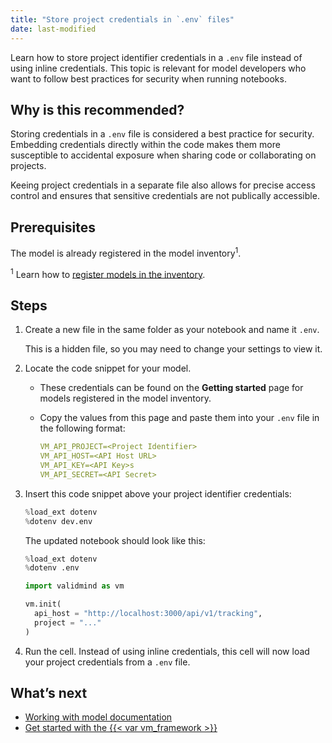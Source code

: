 ```yaml
---
title: "Store project credentials in `.env` files"
date: last-modified
---
```


Learn how to store project identifier credentials in a `.env` file instead of using inline credentials. This topic is relevant for model developers who want to follow best practices for security when running notebooks.

## Why is this recommended?

Storing credentials in a `.env` file is considered a best practice for security. Embedding credentials directly within the code makes them more susceptible to accidental exposure when sharing code or collaborating on projects. 

::: {.callout-important}
Keeing project credentials in a separate file also allows for precise access control and ensures that sensitive credentials are not publically accessible.
:::

## Prerequisites

The model is already registered in the model inventory^1^.

::: {.column-margin}
^1^ Learn how to [register models in the inventory](/guide/model-inventory/register-models-in-model-inventory.qmd).
:::

## Steps

1. Create a new file in the same folder as your notebook and name it `.env`. 

   This is a hidden file, so you may need to change your settings to view it.

2. Locate the code snippet for your model.

   - These credentials can be found on the **Getting started** page for models registered in the model inventory. 
   - Copy the values from this page and paste them into your `.env` file in the following format:
   
      ```yaml
      VM_API_PROJECT=<Project Identifier>
      VM_API_HOST=<API Host URL>
      VM_API_KEY=<API Key>s
      VM_API_SECRET=<API Secret>
      ```

3. Insert this code snippet above your project identifier credentials:
   
   ```python
   %load_ext dotenv
   %dotenv dev.env
   ```

   The updated notebook should look like this: 
   
   ```python
   %load_ext dotenv
   %dotenv .env
   
   import validmind as vm
   
   vm.init(
     api_host = "http://localhost:3000/api/v1/tracking",
     project = "..."
   )
   ```


4. Run the cell. Instead of using inline credentials, this cell will now load your project credentials from a `.env` file.

<!---
## Troubleshooting

[Include any common issues or errors that may arise during the task and how to resolve them.]
--->

## What's next

- [Working with model documentation](/guide/model-documentation/working-with-model-documentation.qmd)
- [Get started with the {{< var vm_framework >}}](/developer/get-started-developer-framework.qmd)
